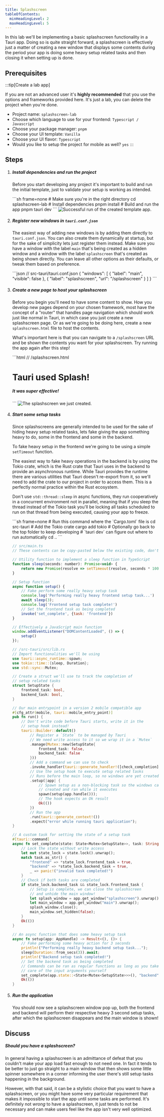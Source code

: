 ```yaml
---
title: Splashscreen
tableOfContents:
  minHeadingLevel: 2
  maxHeadingLevel: 5
---
```



In this lab we'll be implementing a basic splashscreen functionality in a Tauri app. Doing so
is quite straight forward, a splashscreen is effectively just a matter of creating a new window
that displays some contents during the period your app is doing some heavy setup related tasks
and then closing it when setting up is done.

## Prerequisites

:::tip[Create a lab app]

If you are not an advanced user it's **highly recommended** that you use the options and frameworks provided here. It's just a lab, you can delete the project when you're done.

<CTA/>

- Project name: `splashscreen-lab`
- Choose which language to use for your frontend: `Typescript / Javascript`
- Choose your package manager: `pnpm`
- Choose your UI template: `Vanilla`
- Choose your UI flavor: `Typescript`
- Would you like to setup the project for mobile as well? `yes`
:::

## Steps

<Steps>

1. ##### Install dependencies and run the project

   Before you start developing any project it's important to build and run the initial template, just to validate your setup is working as intended.

    <ShowSolution>
    ```sh frame=none
    # Make sure you're in the right directory
    cd splashscreen-lab
    # Install dependencies
    pnpm install
    # Build and run the app
    pnpm tauri dev
    ```
    <Image src={step_1} alt="Successful run of the created template app."/>
    </ShowSolution>

1. ##### Register new windows in `tauri.conf.json`

   The easiest way of adding new windows is by adding them directly to `tauri.conf.json`. You can also create them dynamically at startup,
   but for the sake of simplicity lets just register them instead. Make sure you have a window with the label `main` that's being created as a hidden window and a window with the label `splashscreen` that's created as being shown directly. You can leave all other options as their defaults, or tweak them based on preference.

    <ShowSolution>
    ```json
    // src-tauri/tauri.conf.json
    {
        "windows": [
            {
                "label": "main",
                "visible": false
            },
            {
                "label": "splashscreen",
                "url": "/splashscreen"
            }
        ]
    }
    ```
    </ShowSolution>

1. ##### Create a new page to host your splashscreen

   Before you begin you'll need to have some content to show. How you develop new pages depend on your chosen framework,
   most have the concept of a "router" that handles page navigation which should work just like normal in Tauri, in which case
   you just create a new splashscreen page. Or as we're going to be doing here, create a new `splashscreen.html` file to host the contents.

   What's important here is that you can navigate to a `/splashscreen` URL and be shown the contents you want for your splashscreen. Try running the app again after this step!

    <ShowSolution>
    ```html
    // /splashscreen.html
    <!doctype html>
    <html lang="en">
    <head>
        <meta charset="UTF-8" />
        <link rel="stylesheet" href="/src/styles.css" />
        <meta name="viewport" content="width=device-width, initial-scale=1.0" />
        <title>Tauri App</title>
    </head>
    <body>
        <div class="container">
            <h1>Tauri used Splash!</h1>
            <div class="row">
                <h5>It was super effective!</h5>
            </div>
        </div>
    </body>
    </html>
    ```
    <Image src={step_3} alt="The splashscreen we just created."/>
    </ShowSolution>

1. ##### Start some setup tasks

    Since splashscreens are generally intended to be used for the sake of hiding heavy setup related tasks, lets fake giving the app something heavy to do, some in the frontend and some in the backend.

    To fake heavy setup in the frontend we're going to be using a simple `setTimeout` function.
    
    The easiest way to fake heavy operations in the backend is by using the Tokio crate, which is the Rust crate that Tauri uses in the backend to provide an asynchronous runtime. While Tauri provides the runtime there are various utilities that Tauri doesn't re-export from it, so we'll need to add the crate to our project in order to access them. This is a perfectly normal practice within the Rust ecosystem.

    Don't use `std::thread::sleep` in async functions, they run cooperatively in a concurrent environment not in parallel, meaning that if you sleep the thread instead of the Tokio task you'll be locking all tasks scheduled to run on that thread from being executed, causing your app to freeze.

    <ShowSolution>
    ```sh frame=none
    # Run this command where the `Cargo.toml` file is
    cd src-tauri
    # Add the Tokio crate
    cargo add tokio
    # Optionally go back to the top folder to keep developing
    # `tauri dev` can figure out where to run automatically
    cd ..
    ```

    ```javascript
    // src/main.ts
    // These contents can be copy-pasted below the existing code, don't replace the entire file!!

    // Utility function to implement a sleep function in TypeScript
    function sleep(seconds: number): Promise<void> {
        return new Promise(resolve => setTimeout(resolve, seconds * 1000));
    }

    // Setup function
    async function setup() {
        // Fake perform some really heavy setup task
        console.log('Performing really heavy frontend setup task...')
        await sleep(3);
        console.log('Frontend setup task complete!')
        // Set the frontend task as being completed
        invoke('set_complete', {task: 'frontend'})
    }

    // Effectively a JavaScript main function
    window.addEventListener("DOMContentLoaded", () => {
        setup()
    });
    ```

    ```rust
    // /src-tauri/src/lib.rs
    // Import functionalities we'll be using
    use tauri::async_runtime::spawn;
    use tokio::time::{sleep, Duration};
    use std::sync::Mutex;

    // Create a struct we'll use to track the completion of
    // setup related tasks
    struct SetupState {
        frontend_task: bool,
        backend_task: bool,
    }

    // Our main entrypoint in a version 2 mobile compatible app
    #[cfg_attr(mobile, tauri::mobile_entry_point)]
    pub fn run() {
        // Don't write code before Tauri starts, write it in the
        // setup hook instead!
        tauri::Builder::default()
            // Register a `State` to be managed by Tauri
            // We need write access to it so we wrap it in a `Mutex`
            .manage(Mutex::new(SetupState{
                frontend_task: false, 
                backend_task: false
            }))
            // Add a command we can use to check
            .invoke_handler(tauri::generate_handler!([check_completion]))
            // Use the setup hook to execute setup related tasks
            // Runs before the main loop, so no windows are yet created
            .setup(|app| {
                // Spawn setup as a non-blocking task so the windows can be
                // created and ran while it executes
                spawn(setup(app.handle()));
                // The hook expects an Ok result
                Ok(())
            })
            // Run the app
            .run(tauri::generate_context!())
            .expect("error while running tauri application");
    }

    // A custom task for setting the state of a setup task
    #[tauri::command]
    async fn set_complete(state: State<Mutex<SetupState>>, task: String) -> Result<(), ()> {
        // Lock the state without write access
        let mut state_lock = state.lock().unwrap();
        match task.as_str() {
            "frontend" => *state_lock.frontend_task = true,
            "backend" => *state_lock.backend_task = true,
            _ => panic!("invalid task completed!")
        }
        // Check if both tasks are completed
        if state_lock.backend_task && state_lock.frontend_task {
            // Setup is complete, we can close the splashscreen
            // and unhide the main window!
            let splash_window = app.get_window("splashscreen").unwrap();
            let main_window = app.get_window("main").unwrap();
            splash_window.close();
            main_window.set_hidden(false);
        }
        Ok(())
    }

    // An async function that does some heavy setup task
    async fn setup(app: AppHandle) -> Result<(), ()> {
        // Fake performing some heavy action for 3 seconds
        println!("Performing really heavy backend setup task...");
        sleep(Duration::from_secs(3)).await;
        println!("Backend setup task completed!")
        // Set the backend task as being completed
        // Commands can be ran as regular functions as long as you take
        // care of the input arguments yourself
        set_complete(app.state::<State<Mutex<SetupState>>>(), "backend".to_string()).await;
        Ok(())
    }
    ```
    </ShowSolution>

1. ##### Run the application

   You should now see a splashscreen window pop up, both the frontend and backend will perform their respective heavy 3 second setup tasks, after which the splashscreen disappears and the main window is shown!

</Steps>

## Discuss

##### Should you have a splashscreen?

In general having a splashscreen is an admittance of defeat that you couldn't make your
app load fast enough to not need one. In fact it tends to be better to just go straight
to a main window that then shows some little spinner somewhere in a corner informing the
user there's still setup tasks happening in the background.

However, with that said, it can be a stylistic choice that you want to have a splashscreen,
or you might have some very particular requirement that makes it impossible to start the
app until some tasks are performed. It's definitely not *wrong* to have a splashscreen, it
just tends to not be necessary and can make users feel like the app isn't very well optimized.
